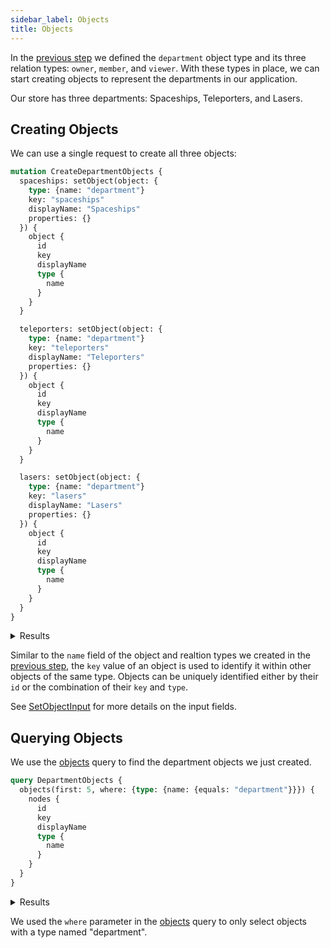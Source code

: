 ```yaml
---
sidebar_label: Objects
title: Objects
---
```


In the [previous step](types) we defined the `department` object type and its three relation
types: `owner`, `member`, and `viewer`.
With these types in place, we can start creating objects to represent the departments in our application.

Our store has three departments: Spaceships, Teleporters, and Lasers.

## Creating Objects

We can use a single request to create all three objects:

```graphql title="Query"
mutation CreateDepartmentObjects {
  spaceships: setObject(object: {
    type: {name: "department"}
    key: "spaceships"
    displayName: "Spaceships"
    properties: {}
  }) {
    object {
      id
      key
      displayName
      type {
        name
      }
    }
  }

  teleporters: setObject(object: {
    type: {name: "department"}
    key: "teleporters"
    displayName: "Teleporters"
    properties: {}
  }) {
    object {
      id
      key
      displayName
      type {
        name
      }
    }
  }

  lasers: setObject(object: {
    type: {name: "department"}
    key: "lasers"
    displayName: "Lasers"
    properties: {}
  }) {
    object {
      id
      key
      displayName
      type {
        name
      }
    }
  }
}
```

<details>
  <summary>Results</summary>
  <div><span/>

```json
{
  "data": {
    "spaceships": {
      "object": {
        "id": "e107f748-670e-4bb3-b0e4-c7648f72623a",
        "key": "spaceships",
        "displayName": "Spaceships"
        "type": {
          "name": "department"
        }
      }
    },
    "teleporters": {
      "object": {
        "id": "82fcd434-eec0-4c05-b4e8-7d04ac973ce1",
        "key": "teleporters",
        "displayName": "Teleporters"
        "type": {
          "name": "department"
        }
      }
    },
    "lasers": {
      "object": {
        "id": "a88ae63c-269d-440f-bbaa-2341b7007f30",
        "key": "lasers",
        "displayName": "Lasers"
        "type": {
          "name": "department"
        }
      }
    }
  }
}
```
  </div>
</details>

Similar to the `name` field of the object and realtion types we created in the [previous step](types), the `key` value
of an object is used to identify it within other objects of the same type. Objects can be uniquely identified either by
their `id` or the combination of their `key` and `type`.

See [SetObjectInput](/docs/directory-api-reference/schema/inputs/set-object-input) for more details on the input fields.

## Querying Objects

We use the [objects](/docs/directory-api-reference/schema/queries/objects) query to find the department objects we
just created.

```graphql title="Query"
query DepartmentObjects {
  objects(first: 5, where: {type: {name: {equals: "department"}}}) {
    nodes {
      id
      key
      displayName
      type {
        name
      }
    }
  }
}
```

<details>
  <summary>Results</summary>
  <div><span/>

```json
{
  "data": {
    "objects": {
      "nodes": [
        {
          "id": "82fcd434-eec0-4c05-b4e8-7d04ac973ce1",
          "key": "teleporters",
          "displayName": "Teleporters",
          "type": {
            "name": "department"
          }
        },
        {
          "id": "a88ae63c-269d-440f-bbaa-2341b7007f30",
          "key": "lasers",
          "displayName": "Lasers",
          "type": {
            "name": "department"
          }
        },
        {
          "id": "e107f748-670e-4bb3-b0e4-c7648f72623a",
          "key": "spaceships",
          "displayName": "Spaceships",
          "type": {
            "name": "department"
          }
        }
      ]
    }
  }
}
```
  </div>
</details>

We used the `where` parameter in the [objects](/docs/directory-api-reference/schema/queries/objects) query to only
select objects with a type named "department".
